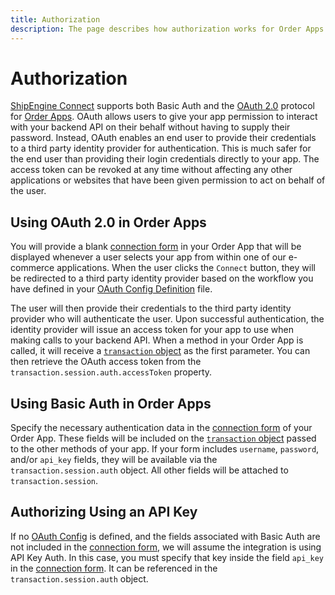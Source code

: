 ```yaml
---
title: Authorization
description: The page describes how authorization works for Order Apps.
---
```


Authorization
====================

[ShipEngine Connect](./../../index.mdx) supports both Basic Auth and the [OAuth 2.0](https://oauth.net/2/) protocol for [Order Apps](./../reference/order.mdx).
OAuth allows users to give your app permission to interact with your backend API on their behalf without having
to supply their password. Instead, OAuth enables an end user to provide their credentials to a third party identity provider for authentication.
This is much safer for the end user than providing their login credentials directly to your app.
The access token can be revoked at any time without affecting any other applications or websites that have been given permission to
act on behalf of the user.


## Using OAuth 2.0 in Order Apps
You will provide a blank [connection form](./../reference/forms.mdx#connection-form-examples) in your Order App that will be displayed whenever
a user selects your app from within one of our e-commerce applications. When the user clicks the `Connect` button, they
will be redirected to a third party identity provider based on the workflow you have defined in your  [OAuth Config Definition](./oauth-config.mdx) file.



The user will then provide their credentials to the third party identity provider who will authenticate the user. Upon successful
authentication, the identity provider will issue an access token for your app to use when making calls to your backend API.
When a method in your Order App is called, it will receive a [`transaction` object](./../reference/order-transaction.mdx)
as the first parameter. You can then retrieve the OAuth access token from the `transaction.session.auth.accessToken` property.


## Using Basic Auth in Order Apps
Specify the necessary authentication data in the [connection form](./../reference/forms.mdx#connection-form-examples) of your Order App.
These fields will be included on the [`transaction` object](./../reference/order-transaction.mdx) passed to the other methods of your app.
If your form includes `username`, `password`, and/or `api_key` fields, they will be available via the `transaction.session.auth` object.
All other fields will be attached to `transaction.session`.

## Authorizing Using an API Key
If no [OAuth Config](./oauth-config.mdx) is defined, and the fields associated with Basic Auth are not included in the [connection form](./../reference/forms.mdx#connection-form-examples), we will assume the integration is using API Key Auth. In this case, you must specify that key inside the field `api_key` in the [connection form](./../reference/forms.mdx#connection-form-examples). It can be referenced in the `transaction.session.auth` object.

